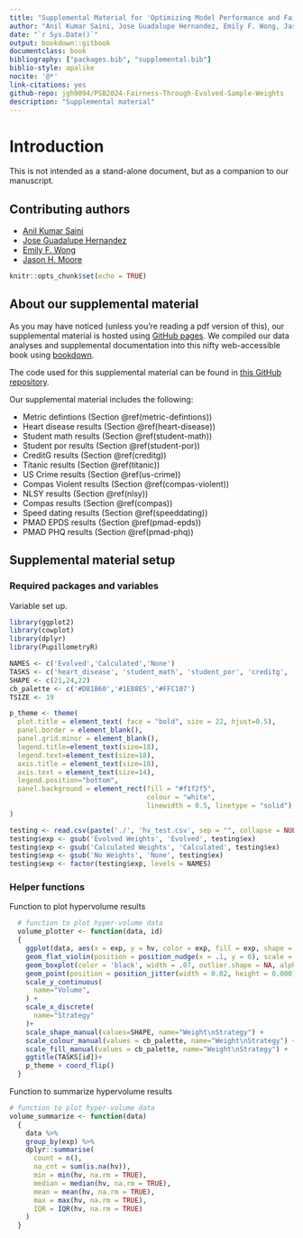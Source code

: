 ```yaml
---
title: "Supplemental Material for 'Optimizing Model Performance and Fairness Through Evolved Sample Weights'"
author: "Anil Kumar Saini, Jose Guadalupe Hernandez, Emily F. Wong, Jason H. Moore"
date: "`r Sys.Date()`"
output: bookdown::gitbook
documentclass: book
bibliography: ["packages.bib", "supplemental.bib"]
biblio-style: apalike
nocite: '@*'
link-citations: yes
github-repo: jgh9094/PSB2024-Fairness-Through-Evolved-Sample-Weights
description: "Supplemental material"
---
```


# Introduction

This is not intended as a stand-alone document, but as a companion to our manuscript.

## Contributing authors

- [Anil Kumar Saini](https://theaksaini.github.io/)
- [Jose Guadalupe Hernandez](https://jgh9094.github.io/)
- [Emily F. Wong](https://www.cedars-sinai.edu/research-education/research/labs/bright/members.html)
- [Jason H. Moore](https://jasonhmoore.org/)

```r
knitr::opts_chunk$set(echo = TRUE)
```



## About our supplemental material

As you may have noticed (unless you're reading a pdf version of this), our supplemental material is hosted using [GitHub pages](https://pages.github.com/).
We compiled our data analyses and supplemental documentation into this nifty web-accessible book using [bookdown](https://bookdown.org).

The code used for this supplemental material can be found in [this GitHub repository](https://github.com/jgh9094/GPTP-2024-Lexicase-Analysis).

Our supplemental material includes the following:

- Metric defintions (Section \@ref(metric-defintions))  
- Heart disease results (Section \@ref(heart-disease))
- Student math results (Section \@ref(student-math))
- Student por results (Section \@ref(student-por))
- CreditG results (Section \@ref(creditg))
- Titanic results (Section \@ref(titanic))
- US Crime results (Section \@ref(us-crime))
- Compas Violent results (Section \@ref(compas-violent))
- NLSY results (Section \@ref(nlsy))
- Compas results (Section \@ref(compas))
- Speed dating results (Section \@ref(speeddating))
- PMAD EPDS results (Section \@ref(pmad-epds))
- PMAD PHQ results (Section \@ref(pmad-phq))

## Supplemental material setup

### Required packages and variables
Variable set up.

```r
library(ggplot2)
library(cowplot)
library(dplyr)
library(PupillometryR)

NAMES <- c('Evolved','Calculated','None')
TASKS <- c('heart_disease', 'student_math', 'student_por', 'creditg', 'titanic', 'us_crime', 'compas_violent', 'nlsy', 'compas', 'speeddating','pmad_epds', 'pmad_epds_rus', 'pmad_phq', 'pmad_phq_rus')
SHAPE <- c(21,24,22)
cb_palette <- c('#D81B60','#1E88E5','#FFC107')
TSIZE <- 19

p_theme <- theme(
  plot.title = element_text( face = "bold", size = 22, hjust=0.5),
  panel.border = element_blank(),
  panel.grid.minor = element_blank(),
  legend.title=element_text(size=18),
  legend.text=element_text(size=18),
  axis.title = element_text(size=18),
  axis.text = element_text(size=14),
  legend.position="bottom",
  panel.background = element_rect(fill = "#f1f2f5",
                                  colour = "white",
                                  linewidth = 0.5, linetype = "solid")
)

testing <- read.csv(paste('./', 'hv_test.csv', sep = "", collapse = NULL), header = TRUE, stringsAsFactors = FALSE)
testing$exp <- gsub('Evolved Weights', 'Evolved', testing$ex)
testing$exp <- gsub('Calculated Weights', 'Calculated', testing$ex)
testing$exp <- gsub('No Weights', 'None', testing$ex)
testing$exp <- factor(testing$exp, levels = NAMES)
```

### Helper functions

Function to plot hypervolume results
```r
  # function to plot hyper-volume data
  volume_plotter <- function(data, id)
  {
    ggplot(data, aes(x = exp, y = hv, color = exp, fill = exp, shape = exp)) +
    geom_flat_violin(position = position_nudge(x = .1, y = 0), scale = 'width', alpha = 0.2, width = 1.5) +
    geom_boxplot(color = 'black', width = .07, outlier.shape = NA, alpha = 0.0, size = 1.0, position = position_nudge(x = .18, y = 0)) +
    geom_point(position = position_jitter(width = 0.02, height = 0.0001), size = 1.5, alpha = 1.0) +
    scale_y_continuous(
      name="Volume",
    ) +
    scale_x_discrete(
      name="Strategy"
    )+
    scale_shape_manual(values=SHAPE, name="Weight\nStrategy") +
    scale_colour_manual(values = cb_palette, name="Weight\nStrategy") +
    scale_fill_manual(values = cb_palette, name="Weight\nStrategy") +
    ggtitle(TASKS[id])+
    p_theme + coord_flip()
  }
```

Function to summarize hypervolume results
```r
# function to plot hyper-volume data
volume_summarize <- function(data)
  {
    data %>%
    group_by(exp) %>%
    dplyr::summarise(
      count = n(),
      na_cnt = sum(is.na(hv)),
      min = min(hv, na.rm = TRUE),
      median = median(hv, na.rm = TRUE),
      mean = mean(hv, na.rm = TRUE),
      max = max(hv, na.rm = TRUE),
      IQR = IQR(hv, na.rm = TRUE)
    )
  }
```